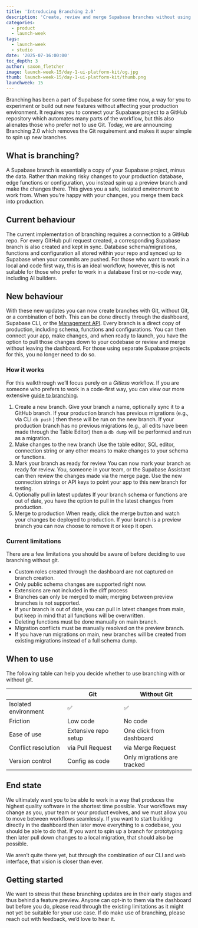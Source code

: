 ```yaml
---
title: 'Introducing Branching 2.0'
description: 'Create, review and merge Supabase branches without using GitHub'
categories:
  - product
  - launch-week
tags:
  - launch-week
  - studio
date: '2025-07-16:00:00'
toc_depth: 3
author: saxon_fletcher
image: launch-week-15/day-1-ui-platform-kit/og.jpg
thumb: launch-week-15/day-1-ui-platform-kit/thumb.png
launchweek: 15
---
```


Branching has been a part of Supabase for some time now, a way for you to experiment or build out new features without affecting your production environment. It requires you to connect your Supabase project to a GitHub repository which automates many parts of the workflow, but this also alienates those who prefer not to use Git. Today, we are announcing Branching 2.0 which removes the Git requirement and makes it super simple to spin up new branches.

## What is branching?

A Supabase branch is essentially a copy of your Supabase project, minus the data. Rather than making risky changes to your production database, edge functions or configuration, you instead spin up a preview branch and make the changes there. This gives you a safe, isolated environment to work from. When you’re happy with your changes, you merge them back into production.

## Current behaviour

The current implementation of branching requires a connection to a GitHub repo. For every GitHub pull request created, a corresponding Supabase branch is also created and kept in sync. Database schema/migrations, functions and configuration all stored within your repo and synced up to Supabase when your commits are pushed. For those who want to work in a local and code first way, this is an ideal workflow, however, this is not suitable for those who prefer to work in a database first or no-code way, including AI builders.

## New behaviour

With these new updates you can now create branches with Git, without Git, or a combination of both. This can be done directly through the dashboard, Supabase CLI, or the [Management API](https://supabase.com/docs/reference/api/introduction). Every branch is a direct copy of production, including schema, functions and configurations. You can then connect your app, make changes, and when ready to launch, you have the option to pull those changes down to your codebase or review and merge without leaving the dashboard. For those using separate Supabase projects for this, you no longer need to do so.

### How it works

For this walkthrough we’ll focus purely on a _Gitless_ workflow. If you are someone who prefers to work in a code-first way, you can view our more extensive [guide to branching](https://supabase.com/docs/guides/deployment/branching).

1. Create a new branch.
   Give your branch a name, optionally sync it to a GitHub branch. If your production branch has previous migrations (e.g., via CLI `db push` ) then these will be run on the new branch. If your production branch has no previous migrations (e.g., all edits have been made through the Table Editor) then a `db dump` will be performed and run as a migration.
2. Make changes to the new branch
   Use the table editor, SQL editor, connection string or any other means to make changes to your schema or functions.
3. Mark your branch as ready for review
   You can now mark your branch as ready for review. You, someone in your team, or the Supabase Assistant can then review the changes made via the merge page. Use the new connection strings or API keys to point your app to this new branch for testing.
4. Optionally pull in latest updates
   If your branch schema or functions are out of date, you have the option to pull in the latest changes from production.
5. Merge to production
   When ready, click the merge button and watch your changes be deployed to production. If your branch is a preview branch you can now choose to remove it or keep it open.

### Current limitations

There are a few limitations you should be aware of before deciding to use branching without git.

- Custom roles created through the dashboard are not captured on branch creation.
- Only public schema changes are supported right now.
- Extensions are not included in the diff process
- Branches can only be merged to main; merging between preview branches is not supported.
- If your branch is out of date, you can pull in latest changes from main, but keep in mind that all functions will be overwritten.
- Deleting functions must be done manually on main branch.
- Migration conflicts must be manually resolved on the preview branch.
- If you have run migrations on main, new branches will be created from existing migrations instead of a full schema dump.

## When to use

The following table can help you decide whether to use branching with or without git.

|                      | Git                  | Without Git                 |
| -------------------- | -------------------- | --------------------------- |
| Isolated environment | ✅                   | ✅                          |
| Friction             | Low code             | No code                     |
| Ease of use          | Extensive repo setup | One click from dashboard    |
| Conflict resolution  | via Pull Request     | via Merge Request           |
| Version control      | Config as code       | Only migrations are tracked |

## End state

We ultimately want you to be able to work in a way that produces the highest quality software in the shortest time possible. Your workflows may change as you, your team or your product evolves, and we must allow you to move between workflows seamlessly. If you want to start building directly in the dashboard then later move everything to a codebase, you should be able to do that. If you want to spin up a branch for prototyping then later pull down changes to a local migration, that should also be possible.

We aren’t quite there yet, but through the combination of our CLI and web interface, that vision is closer than ever.

## Getting started

We want to stress that these branching updates are in their early stages and thus behind a feature preview. Anyone can opt-in to them via the dashboard but before you do, please read through the existing limitations as it might not yet be suitable for your use case. If do make use of branching, please reach out with feedback, we’d love to hear it.
